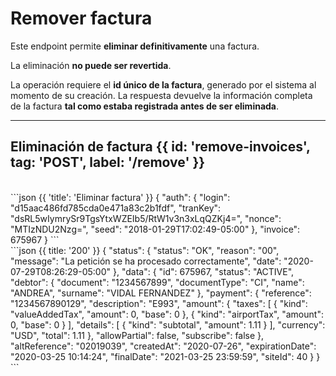 

# Remover factura

Este endpoint permite **eliminar definitivamente** una factura.

<Note type='warning'> La eliminación **no puede ser revertida**. </Note>

La operación requiere el **id único de la factura**, generado por el sistema al momento de su creación.
La respuesta devuelve la información completa de la factura **tal como estaba registrada antes de ser eliminada**.

---

## Eliminación de factura {{ id: 'remove-invoices', tag: 'POST', label: '/remove' }}

<Row>
  <Col>
    <ApiReader
      path="/remove"
      method="POST"
      api={props.refs}
    />
  </Col>
  <Col sticky>
    <br />
    <CodeGroup title="Solicitud" tag="POST" label="/remove">
      ```json {{ 'title': 'Eliminar factura' }}
      {
        "auth": {
          "login": "d15aac486fd785cda0e471a83c2b1fdf",
          "tranKey": "dsRL5wIymrySr9TgsYtxWZEIb5/RtW1v3n3xLqQZKj4=",
          "nonce": "MTIzNDU2Nzg=",
          "seed": "2018-01-29T17:02:49-05:00"
        },
        "invoice": 675967
      }
      ```
    </CodeGroup>
  </Col>
</Row>

<Row>
  <Col>
    <ApiReader
      path="/remove"
      method="post"
      type="response"
      api={props.refs}
    />
  </Col>
  <Col sticky>
    <br />
    <CodeGroup title="Respuesta">
      ```json {{ title: '200' }}
      {
        "status": {
          "status": "OK",
          "reason": "00",
          "message": "La petición se ha procesado correctamente",
          "date": "2020-07-29T08:26:29-05:00"
        },
        "data": {
          "id": 675967,
          "status": "ACTIVE",
          "debtor": {
            "document": "1234567899",
            "documentType": "CI",
            "name": "ANDREA",
            "surname": "VIDAL FERNANDEZ"
          },
          "payment": {
            "reference": "1234567890129",
            "description": "E993",
            "amount": {
              "taxes": [
                {
                  "kind": "valueAddedTax",
                  "amount": 0,
                  "base": 0
                },
                {
                  "kind": "airportTax",
                  "amount": 0,
                  "base": 0
                }
              ],
              "details": [
                {
                  "kind": "subtotal",
                  "amount": 1.11
                }
              ],
              "currency": "USD",
              "total": 1.11
            },
            "allowPartial": false,
            "subscribe": false
          },
          "altReference": "02019039",
          "createdAt": "2020-07-26",
          "expirationDate": "2020-03-25 10:14:24",
          "finalDate": "2021-03-25 23:59:59",
          "siteId": 40
        }
      }
      ```
    </CodeGroup>
  </Col>
</Row>
